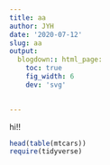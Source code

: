 ```yaml
---
title: aa
author: JYH
date: '2020-07-12'
slug: aa
output:
  blogdown:: html_page:
    toc: true
    fig_width: 6
    dev: 'svg'
    

---
```



hi!!

```r
head(table(mtcars))
require(tidyverse)

```